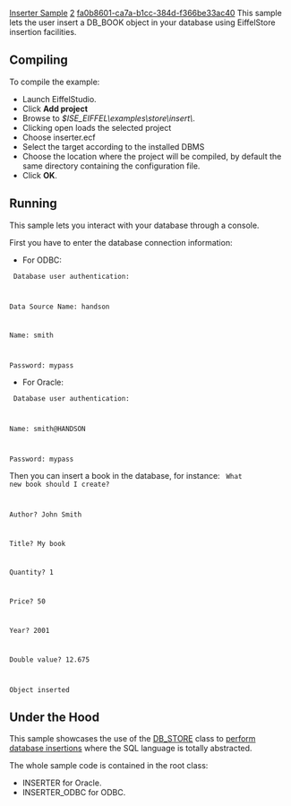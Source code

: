 [[Property:title|Inserter Sample]]
[[Property:weight|2]]
[[Property:uuid|fa0b8601-ca7a-b1cc-384d-f366be33ac40]]
This sample lets the user insert a DB_BOOK object in your database using EiffelStore insertion facilities. 

==Compiling==

To compile the example: 
* Launch EiffelStudio. 
* Click '''Add project'''
* Browse to ''$ISE_EIFFEL\examples\store\insert\''. 
* Clicking open loads the selected project
* Choose inserter.ecf
* Select the target according to the installed DBMS
* Choose the location where the project will be compiled, by default the same directory containing the configuration file. 
* Click '''OK'''. 

==Running==

This sample lets you interact with your database through a console. 

First you have to enter the database connection information: 
* For ODBC: 
<code>
Database user authentication:

Data Source Name: handson

Name: smith

Password: mypass
</code>

{{note|Name'' and ''Password'' are no required with ODBC. If you don't need ''Name'' and ''Password'', you can simply hit '''Return''' when prompted ''.'' }}

* For Oracle: 
<code>
Database user authentication:

Name: smith@HANDSON

Password: mypass
</code>

{{note|you have to specify the Oracle User Name and Net Service Name with the syntax ''<user>@<service> ''where ''<user>'' stands for the User Name and ''<service>'' stands for the Net Service Name. }}


Then you can insert a book in the database, for instance: 
<code>
What new book should I create?

Author? John Smith

Title? My book

Quantity? 1

Price? 50

Year? 2001

Double value? 12.675

Object inserted
</code>

{{note|if your database does not contain a <eiffel>DB_BOOK</eiffel> table, this example will create it. }}

==Under the Hood==

This sample showcases the use of the [[ref:libraries/store/reference/db_store_chart|DB_STORE]]  class to [[Data Object Coupling| perform database insertions]]  where the SQL language is totally abstracted. 

The whole sample code is contained in the root class:
*  INSERTER for Oracle. 
*  INSERTER_ODBC for ODBC. 






